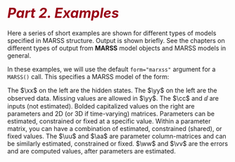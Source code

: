 # <i style="font-size: 110%; color:#990017;">Part 2. Examples</i> {- #part2}

Here a series of short examples are shown for different types of models specified in MARSS structure. Output is shown briefly. See the chapters on different types of output from **MARSS** model objects and MARSS models in general.

In these examples, we will use the default `form="marxss"` argument for a `MARSS()` call.  This specifies a MARSS model of the form:
\begin{equation}(\#eq:marss-part2)
\begin{gathered}
\xx_t = \BB_t\xx_{t-1} + \uu_t + \CC_t\cc_t + \GG_t\ww_t, \text{ where } \ww_t \sim \MVN(0,\QQ_t)\\
\yy_t = \ZZ_t\xx_t + \aa_t + \DD_t\dd_t + \HH_t\vv_t, \text{ where } \vv_t \sim \MVN(0,\RR_t)\\
\xx_1 \sim \MVN(\pipi,\LAM) \text{ or } \xx_0 \sim \MVN(\pipi,\LAM)
\end{gathered}
\end{equation} 

The $\xx$ on the left are the hidden states. The $\yy$ on the left are the observed data. Missing values are allowed in $\yy$. The $\cc$ and $\dd$ are inputs (not estimated).  Bolded capitalized values on the right are parameters and 2D (or 3D if time-varying) matrices. Parameters can be estimated, constrained or fixed at a specific value. Within a parameter matrix, you can have a combination of estimated, constrained (shared), or fixed values. The $\uu$ and $\aa$ are parameter column-matrices and can be similarly estimated, constrained or fixed. $\ww$ and $\vv$ are the errors and are computed values, after parameters are estimated.


